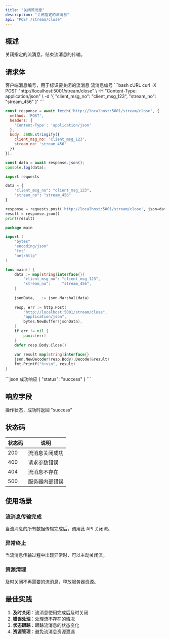 ```yaml
---
title: "关闭流消息"
description: "关闭指定的流消息"
api: "POST /stream/close"
---
```


## 概述

关闭指定的流消息，结束流消息的传输。

## 请求体

<ParamField body="client_msg_no" type="string" required>
客户端消息编号，用于标识要关闭的流消息
</ParamField>

<ParamField body="stream_no" type="string" required>
流消息编号
</ParamField>

<RequestExample>
```bash cURL
curl -X POST "http://localhost:5001/stream/close" \
  -H "Content-Type: application/json" \
  -d '{
    "client_msg_no": "client_msg_123",
    "stream_no": "stream_456"
  }'
```

```javascript JavaScript
const response = await fetch('http://localhost:5001/stream/close', {
  method: 'POST',
  headers: {
    'Content-Type': 'application/json'
  },
  body: JSON.stringify({
    client_msg_no: 'client_msg_123',
    stream_no: 'stream_456'
  })
});

const data = await response.json();
console.log(data);
```

```python Python
import requests

data = {
    "client_msg_no": "client_msg_123",
    "stream_no": "stream_456"
}

response = requests.post('http://localhost:5001/stream/close', json=data)
result = response.json()
print(result)
```

```go Go
package main

import (
    "bytes"
    "encoding/json"
    "fmt"
    "net/http"
)

func main() {
    data := map[string]interface{}{
        "client_msg_no": "client_msg_123",
        "stream_no":     "stream_456",
    }
    
    jsonData, _ := json.Marshal(data)
    
    resp, err := http.Post(
        "http://localhost:5001/stream/close",
        "application/json",
        bytes.NewBuffer(jsonData),
    )
    if err != nil {
        panic(err)
    }
    defer resp.Body.Close()
    
    var result map[string]interface{}
    json.NewDecoder(resp.Body).Decode(&result)
    fmt.Printf("%+v\n", result)
}
```
</RequestExample>

<ResponseExample>
```json 成功响应
{
  "status": "success"
}
```
</ResponseExample>

## 响应字段

<ResponseField name="status" type="string" required>
操作状态，成功时返回 "success"
</ResponseField>

## 状态码

| 状态码 | 说明 |
|--------|------|
| 200 | 流消息关闭成功 |
| 400 | 请求参数错误 |
| 404 | 流消息不存在 |
| 500 | 服务器内部错误 |

## 使用场景

### 流消息传输完成
当流消息的所有数据传输完成后，调用此 API 关闭流。

### 异常终止
当流消息传输过程中出现异常时，可以主动关闭流。

### 资源清理
及时关闭不再需要的流消息，释放服务器资源。

## 最佳实践

1. **及时关闭**：流消息使用完成后及时关闭
2. **错误处理**：处理流不存在的情况
3. **状态跟踪**：跟踪流消息的状态变化
4. **资源管理**：避免流消息资源泄漏
